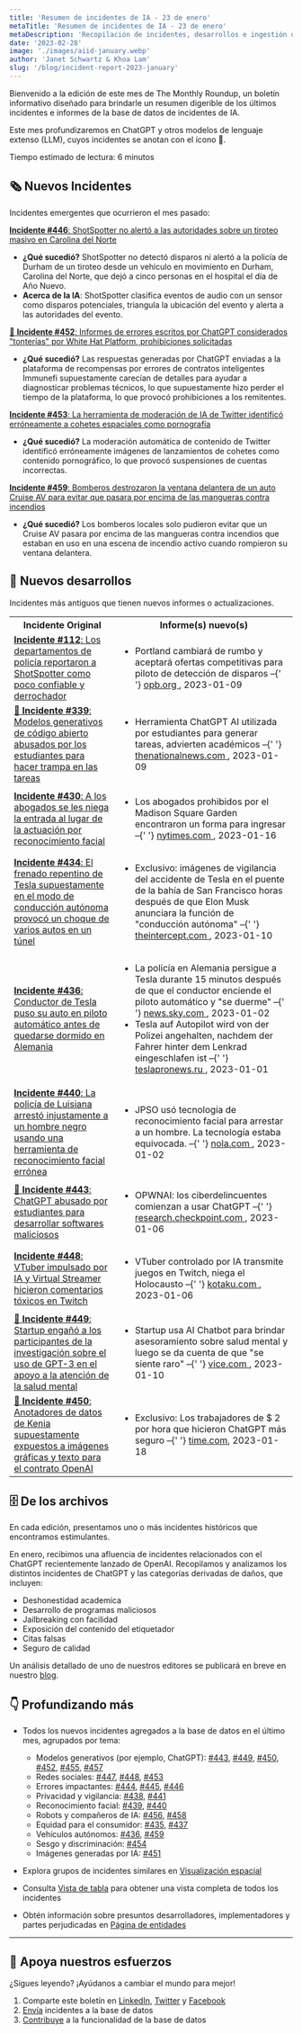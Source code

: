 ```yaml
---
title: 'Resumen de incidentes de IA - 23 de enero'
metaTitle: 'Resumen de incidentes de IA - 23 de enero'
metaDescription: 'Recopilación de incidentes, desarrollos e ingestión de IA en enero de 2023, que proporciona un resumen digerible de los últimos incidentes e informes de AIID.'
date: '2023-02-28'
image: './images/aiid-january.webp'
author: 'Janet Schwartz & Khoa Lam'
slug: '/blog/incident-report-2023-january'
---
```


Bienvenido a la edición de este mes de The Monthly Roundup, un boletín informativo diseñado para brindarle un resumen digerible de los últimos incidentes e informes de la base de datos de incidentes de IA.

Este mes profundizaremos en ChatGPT y otros modelos de lenguaje extenso (LLM), cuyos incidentes se anotan con el ícono 💬.

Tiempo estimado de lectura: 6 minutos

## 🗞️ Nuevos Incidentes

Incidentes emergentes que ocurrieron el mes pasado:

[**Incidente #446**: ShotSpotter no alertó a las autoridades sobre un tiroteo masivo en Carolina del Norte](/cite/446)

- **¿Qué sucedió?** ShotSpotter no detectó disparos ni alertó a la policía de Durham de un tiroteo desde un vehículo en movimiento en Durham, Carolina del Norte, que dejó a cinco personas en el hospital el día de Año Nuevo.
- **Acerca de la IA**: ShotSpotter clasifica eventos de audio con un sensor como disparos potenciales, triangula la ubicación del evento y alerta a las autoridades del evento.

[💬 **Incidente #452**: Informes de errores escritos por ChatGPT considerados "tonterías" por White Hat Platform, prohibiciones solicitadas](/cite/452)

- **¿Qué sucedió?** Las respuestas generadas por ChatGPT enviadas a la plataforma de recompensas por errores de contratos inteligentes Immunefi supuestamente carecían de detalles para ayudar a diagnosticar problemas técnicos, lo que supuestamente hizo perder el tiempo de la plataforma, lo que provocó prohibiciones a los remitentes.

[**Incidente #453**: La herramienta de moderación de IA de Twitter identificó erróneamente a cohetes espaciales como pornografía](/cite/453)

- **¿Qué sucedió?** La moderación automática de contenido de Twitter identificó erróneamente imágenes de lanzamientos de cohetes como contenido pornográfico, lo que provocó suspensiones de cuentas incorrectas.

[**Incidente #459**: Bomberos destrozaron la ventana delantera de un auto Cruise AV para evitar que pasara por encima de las mangueras contra incendios](/cite/459)

- **¿Qué sucedió?** Los bomberos locales solo pudieron evitar que un Cruise AV pasara por encima de las mangueras contra incendios que estaban en uso en una escena de incendio activo cuando rompieron su ventana delantera.

## 📎 Nuevos desarrollos

Incidentes más antiguos que tienen nuevos informes o actualizaciones.

<table>
  <tbody>
    <tr>
      <th align="center">Incidente Original</th>
      <th align="center">Informe(s) nuevo(s)</th>
    </tr>
    <tr>
      <td className="align-top border-1 border-gray-200 px-4 py-2">
        <a href="/cite/112">
          <strong>Incidente #112</strong>: Los departamentos de policía reportaron a ShotSpotter
          como poco confiable y derrochador
        </a>
      </td>
      <td className="align-top border-1 border-gray-200 px-4 py-2">
        <ul>
          <li>
            Portland cambiará de rumbo y aceptará ofertas competitivas para piloto de detección de
            disparos –{' '}
            <a href="https://www.opb.org/article/2023/01/09/portland-oregon-gun-violence-shooting-detection-vendor-techonology-shotspotter/">
              opb.org
            </a>
            , 2023-01-09
          </li>
        </ul>
      </td>
    </tr>
    <tr>
      <td className="align-top border-1 border-gray-200 px-4 py-2">
        <a href="/cite/339">
          <strong>💬 Incidente #339</strong>: Modelos generativos de código abierto abusados ​​por
          los estudiantes para hacer trampa en las tareas
        </a>
      </td>
      <td className="align-top border-1 border-gray-200 px-4 py-2">
        <ul>
          <li>
            Herramienta ChatGPT AI utilizada por estudiantes para generar tareas, advierten
            académicos –{' '}
            <a href="https://www.thenationalnews.com/uae/2023/01/09/chatgpt-ai-tool-used-by-students-to-generate-assignments-academics-warn/">
              thenationalnews.com
            </a>
            , 2023-01-09
          </li>
        </ul>
      </td>
    </tr>
    <tr>
      <td className="align-top border-1 border-gray-200 px-4 py-2">
        <a href="/cite/430">
          <strong>Incidente #430</strong>: A los abogados se les niega la entrada al lugar de la
          actuación por reconocimiento facial
        </a>
      </td>
      <td className="align-top border-1 border-gray-200 px-4 py-2">
        <ul>
          <li>
            Los abogados prohibidos por el Madison Square Garden encontraron un forma para ingresar
            –{' '}
            <a href="https://www.nytimes.com/2023/01/16/technology/madison-square-garden-ban-lawyers.html">
              nytimes.com
            </a>
            , 2023-01-16
          </li>
        </ul>
      </td>
    </tr>
    <tr>
      <td className="align-top border-1 border-gray-200 px-4 py-2">
        <a href="/cite/434">
          <strong>Incidente #434</strong>: El frenado repentino de Tesla supuestamente en el modo de
          conducción autónoma provocó un choque de varios autos en un túnel
        </a>
      </td>
      <td className="align-top border-1 border-gray-200 px-4 py-2">
        <ul>
          <li>
            Exclusivo: imágenes de vigilancia del accidente de Tesla en el puente de la bahía de San
            Francisco horas después de que Elon Musk anunciara la función de "conducción autónoma" –{' '}
            <a href="https://theintercept.com/2023/01/10/tesla-crash-footage-autopilot/">
              theintercept.com
            </a>
            , 2023-01-10
          </li>
        </ul>
      </td>
    </tr>
    <tr>
      <td className="align-top border-1 border-gray-200 px-4 py-2">
        <a href="/cite/436">
          <strong>Incidente #436</strong>: Conductor de Tesla puso su auto en piloto automático
          antes de quedarse dormido en Alemania
        </a>
      </td>
      <td className="align-top border-1 border-gray-200 px-4 py-2">
        <ul>
          <li>
            La policía en Alemania persigue a Tesla durante 15 minutos después de que el conductor
            enciende el piloto automático y "se duerme" –{' '}
            <a href="https://news.sky.com/story/police-in-germany-chase-tesla-for-15-minutes-after-driver-turns-on-autopilot-and-goes-to-sleep-12778306">
              news.sky.com
            </a>
            , 2023-01-02
          </li>
          <li>
            Tesla auf Autopilot wird von der Polizei angehalten, nachdem der Fahrer hinter dem
            Lenkrad eingeschlafen ist –{' '}
            <a href="https://teslapronews.ru/de/tesla-auf-autopilot-wird-von-der-polizei-angehalten-nachdem-der-fahrer-hinter-dem-lenkrad-eingeschlafen-ist/">
              teslapronews.ru
            </a>
            , 2023-01-01
          </li>
        </ul>
      </td>
    </tr>
    <tr>
      <td className="align-top border-1 border-gray-200 px-4 py-2">
        <a href="/cite/440">
          <strong>Incidente #440</strong>: La policía de Luisiana arrestó injustamente a un hombre
          negro usando una herramienta de reconocimiento facial errónea
        </a>
      </td>
      <td className="align-top border-1 border-gray-200 px-4 py-2">
        <ul>
          <li>
            JPSO usó tecnología de reconocimiento facial para arrestar a un hombre. La tecnología
            estaba equivocada. –{' '}
            <a href="https://www.nola.com/news/crime_police/jpso-used-facial-recognition-to-arrest-a-man-it-was-wrong/article_0818361a-8886-11ed-8119-93b98ecccc8d.html">
              nola.com
            </a>
            , 2023-01-02
          </li>
        </ul>
      </td>
    </tr>
    <tr>
      <td className="align-top border-1 border-gray-200 px-4 py-2">
        <a href="/cite/443">
          <strong>💬 Incidente #443</strong>: ChatGPT abusado por estudiantes para desarrollar
          softwares maliciosos
        </a>
      </td>
      <td className="align-top border-1 border-gray-200 px-4 py-2">
        <ul>
          <li>
            OPWNAI: los ciberdelincuentes comienzan a usar ChatGPT –{' '}
            <a href="https://research.checkpoint.com/2023/opwnai-cybercriminals-starting-to-use-chatgpt/">
              research.checkpoint.com
            </a>
            , 2023-01-06
          </li>
        </ul>
      </td>
    </tr>
    <tr>
      <td className="align-top border-1 border-gray-200 px-4 py-2">
        <a href="/cite/448">
          <strong>Incidente #448</strong>: VTuber impulsado por IA y Virtual Streamer hicieron
          comentarios tóxicos en Twitch
        </a>
      </td>
      <td className="align-top border-1 border-gray-200 px-4 py-2">
        <ul>
          <li>
            VTuber controlado por IA transmite juegos en Twitch, niega el Holocausto –{' '}
            <a href="https://kotaku.com/vtuber-twitch-holocaust-denial-minecraft-ai-chatgpt-1849960527">
              kotaku.com
            </a>
            , 2023-01-06
          </li>
        </ul>
      </td>
    </tr>
    <tr>
      <td className="align-top border-1 border-gray-200 px-4 py-2">
        <a href="/cite/449">
          <strong>💬 Incidente #449</strong>: Startup engañó a los participantes de la investigación
          sobre el uso de GPT-3 en el apoyo a la atención de la salud mental
        </a>
      </td>
      <td className="align-top border-1 border-gray-200 px-4 py-2">
        <ul>
          <li>
            Startup usa AI Chatbot para brindar asesoramiento sobre salud mental y luego se da
            cuenta de que "se siente raro" –{' '}
            <a href="https://www.vice.com/en/article/4ax9yw/startup-uses-ai-chatbot-to-provide-mental-health-counseling-and-then-realizes-it-feels-weird">
              vice.com
            </a>
            , 2023-01-10
          </li>
        </ul>
      </td>
    </tr>
    <tr>
      <td className="align-top border-1 border-gray-200 px-4 py-2">
        <a href="/cite/450">
          <strong>💬 Incidente #450</strong>: Anotadores de datos de Kenia supuestamente expuestos a
          imágenes gráficas y texto para el contrato OpenAI
        </a>
      </td>
      <td className="align-top border-1 border-gray-200 px-4 py-2">
        <ul>
          <li>
            Exclusivo: Los trabajadores de $ 2 por hora que hicieron ChatGPT más seguro –{' '}
            <a href="https://time.com/6247678/openai-chatgpt-kenya-workers/">time.com</a>,
            2023-01-18
          </li>
        </ul>
      </td>
    </tr>
  </tbody>
</table>

## 🗄 De los archivos

En cada edición, presentamos uno o más incidentes históricos que encontramos estimulantes.

En enero, recibimos una afluencia de incidentes relacionados con el ChatGPT recientemente lanzado de OpenAI. Recopilamos y analizamos los distintos incidentes de ChatGPT y las categorías derivadas de daños, que incluyen:

- Deshonestidad academica
- Desarrollo de programas maliciosos
- Jailbreaking con facilidad
- Exposición del contenido del etiquetador
- Citas falsas
- Seguro de calidad

Un análisis detallado de uno de nuestros editores se publicará en breve en nuestro [blog](/blog/).

## 👇 Profundizando más

- Todos los nuevos incidentes agregados a la base de datos en el último mes, agrupados por tema:

  - Modelos generativos (por ejemplo, ChatGPT): [#443](/cite/443), [#449](/cite/449), [#450](/cite/450), [#452](/cite/452), [#455](/cite/455), [#457](/cite/457)
  - Redes sociales: [#447](/cite/447), [#448](/cite/448), [#453](/cite/453)
  - Errores impactantes: [#444](/cite/444), [#445](/cite/445), [#446](/cite/446)
  - Privacidad y vigilancia: [#438](/cite/438), [#441](/cite/441)
  - Reconocimiento facial: [#439](/cite/439), [#440](/cite/440)
  - Robots y compañeros de IA: [#456](/cite/456), [#458](/cite/458)
  - Equidad para el consumidor: [#435](/cite/435), [#437](/cite/437)
  - Vehículos autónomos: [#436](/cite/436), [#459](/cite/459)
  - Sesgo y discriminación: [#454](/cite/454)
  - Imágenes generadas por IA: [#451](/cite/451)

- Explora grupos de incidentes similares en [Visualización espacial](/summaries/spatial)
- Consulta [Vista de tabla](/apps/incidents) para obtener una vista completa de todos los incidentes
- Obtén información sobre presuntos desarrolladores, implementadores y partes perjudicadas en [Página de entidades](/entidades)

---

## 🦾 Apoya nuestros esfuerzos

¿Sigues leyendo? ¡Ayúdanos a cambiar el mundo para mejor!

1. Comparte este boletín en [LinkedIn](https://www.linkedin.com/company/responsible-ai-collaborative), [Twitter](https://twitter.com/IncidentsDB) y [Facebook](https://www.facebook.com/IncidentsDB)
2. [Envía](/apps/submit) incidentes a la base de datos
3. [Contribuye](https://github.com/responsible-ai-collaborative/aiid) a la funcionalidad de la base de datos
